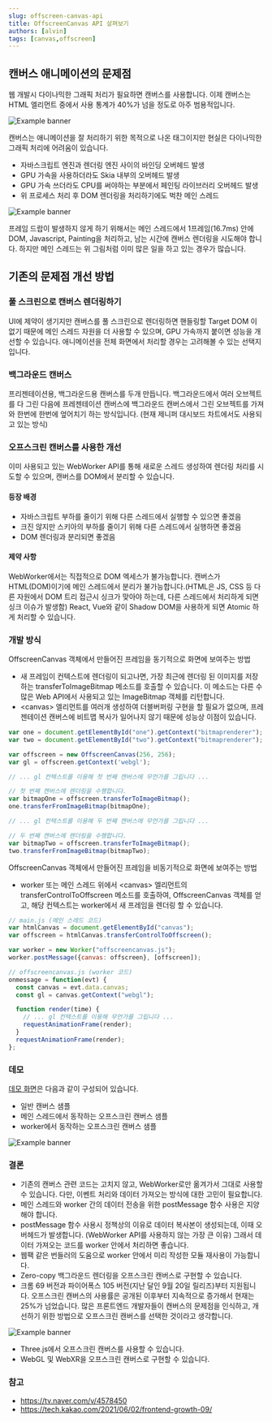 ```yaml
---
slug: offscreen-canvas-api
title: OffscreenCanvas API 살펴보기
authors: [alvin]
tags: [canvas,offscreen]
---
```


## 캔버스 애니메이션의 문제점

웹 개발시 다이나믹한 그래픽 처리가 필요하면 캔버스를 사용합니다.
이제 캔버스는 HTML 엘리먼트 중에서 사용 통계가 40%가 넘을 정도로 아주 범용적입니다.

![Example banner](./1.webp)

캔버스는 애니메이션을 잘 처리하기 위한 목적으로 나온 태그이지만 현실은 다이나믹한 그래픽 처리에 어려움이 있습니다.

 * 자바스크립트 엔진과 렌더링 엔진 사이의 바인딩 오버헤드 발생
 * GPU 가속을 사용하더라도 Skia 내부의 오버헤드 발생
 * GPU 가속 쓰더라도 CPU를 써야하는 부분에서 페인팅 라이브러리 오버헤드 발생
 * 위 프로세스 처리 후 DOM 렌더링을 처리하기에도 벅찬 메인 스레드

![Example banner](./2.webp)

프레임 드랍이 발생하지 않게 하기 위해서는 메인 스레드에서 1프레임(16.7ms) 안에 DOM, Javascript, Painting을 처리하고, 남는 시간에 캔버스 렌더링을 시도해야 합니다.
하지만 메인 스레드는 위 그림처럼 이미 많은 일을 하고 있는 경우가 많습니다.

## 기존의 문제점 개선 방법

### 풀 스크린으로 캔버스 렌더링하기

UI에 제약이 생기지만 캔버스를 풀 스크린으로 렌더링하면 핸들링할 Target DOM 이 없기 때문에 메인 스레드 자원을 더 사용할 수 있으며, GPU 가속까지 붙이면 성능을 개선할 수 있습니다.
애니메이션을 전체 화면에서 처리할 경우는 고려해볼 수 있는 선택지입니다.

### 백그라운드 캔버스

프리젠테이션용, 백그라운드용 캔버스를 두개 만듭니다.
백그라운드에서 여러 오브젝트를 다 그린 다음에 프레젠테이션 캔버스에 백그라운드 캔버스에서 그린 오브젝트를 가져와 한번에 한번에 엎어치기 하는 방식입니다. (현재 제니퍼 대시보드 차트에서도 사용되고 있는 방식)

### 오프스크린 캔버스를 사용한 개선

이미 사용되고 있는 WebWorker API를 통해 새로운 스레드 생성하여 렌더링 처리를 시도할 수 있으며, 캔버스를 DOM에서 분리할 수 있습니다.

#### 등장 배경

 * 자바스크립트 부하를 줄이기 위해 다른 스레드에서 실행할 수 있으면 좋겠음
 * 크진 않지만 스키아의 부하를 줄이기 위해 다른 스레드에서 실행하면 좋겠음
 * DOM 렌더링과 분리되면 좋겠음

#### 제약 사항

WebWorker에서는 직접적으로 DOM 엑세스가 불가능합니다.
캔버스가 HTML(DOM)이기에 메인 스레드에서 분리가 불가능합니다.(HTML은 JS, CSS 등 다른 자원에서 DOM 트리 접근시 싱크가 맞아야 하는데, 다른 스레드에서 처리하게 되면 싱크 이슈가 발생함)
React, Vue와 같이 Shadow DOM을 사용하게 되면 Atomic 하게 처리할 수 있습니다.

### 개발 방식

OffscreenCanvas 객체에서 만들어진 프레임을 동기적으로 화면에 보여주는 방법

 * 새 프레임이 컨텍스트에 렌더링이 되고나면, 가장 최근에 렌더링 된 이미지를 저장하는 transferToImageBitmap 메소드를 호출할 수 있습니다. 이 메소드는 다른 수 많은 Web API에서 사용되고 있는 ImageBitmap 객체를 리턴합니다.
 * &lt;canvas&gt; 엘리먼트를 여러개 생성하여 더블버퍼링 구현을 할 필요가 없으며, 프레젠테이션 캔버스에 비트맵 복사가 일어나지 않기 때문에 성능상 이점이 있습니다.

```javascript
var one = document.getElementById("one").getContext("bitmaprenderer");
var two = document.getElementById("two").getContext("bitmaprenderer");

var offscreen = new OffscreenCanvas(256, 256);
var gl = offscreen.getContext('webgl');

// ... gl 컨텍스트를 이용해 첫 번째 캔버스에 무언가를 그립니다 ...

// 첫 번째 캔버스에 렌더링을 수행합니다.
var bitmapOne = offscreen.transferToImageBitmap();
one.transferFromImageBitmap(bitmapOne);

// ... gl 컨텍스트를 이용해 두 번째 캔버스에 무언가를 그립니다 ...

// 두 번째 캔버스에 렌더링을 수행합니다.
var bitmapTwo = offscreen.transferToImageBitmap();
two.transferFromImageBitmap(bitmapTwo);
```

OffscreenCanvas 객체에서 만들어진 프레임을 비동기적으로 화면에 보여주는 방법

 * worker 또는 메인 스레드 위에서 &lt;canvas&gt; 엘리먼트의 transferControlToOffscreen 메소드를 호출하여, OffscreenCanvas 객체를 얻고, 해당 컨텍스트는 worker에서 새 프레임을 렌더링 할 수 있습니다.

```javascript
// main.js (메인 스레드 코드)
var htmlCanvas = document.getElementById("canvas");
var offscreen = htmlCanvas.transferControlToOffscreen();

var worker = new Worker("offscreencanvas.js");
worker.postMessage({canvas: offscreen}, [offscreen]);
```

```javascript
// offscreencanvas.js (worker 코드)
onmessage = function(evt) {
  const canvas = evt.data.canvas;
  const gl = canvas.getContext("webgl");

  function render(time) {
    // ... gl 컨텍스트를 이용해 무언가를 그립니다 ...
    requestAnimationFrame(render);
  }
  requestAnimationFrame(render);
};
```

### 데모

<a href="https://codesandbox.io/p/github/seogi1004/vue3-vite-starter/main" target="_blank">데모 화면</a>은 다음과 같이 구성되어 있습니다.

 * 일반 캔버스 샘플
 * 메인 스레드에서 동작하는 오프스크린 캔버스 샘플
 * worker에서 동작하는 오프스크린 캔버스 샘플

![Example banner](./3.gif)

### 결론

 * 기존의 캔버스 관련 코드는 고치지 않고, WebWorker로만 옮겨가서 그대로 사용할 수 있습니다. 다만, 이벤트 처리와 데이터 가져오는 방식에 대한 고민이 필요합니다.
 * 메인 스레드와 worker 간의 데이터 전송을 위한 postMessage 함수 사용은 지양해야 합니다.
 * postMessage 함수 사용시 정책상의 이유로 데이터 복사본이 생성되는데, 이때 오버헤드가 발생합니다. (WebWorker API를 사용하지 않는 가장 큰 이유) 그래서 데이터 가져오는 코드를 worker 안에서 처리하면 좋습니다.
 * 웹팩 같은 번들러의 도움으로 worker 안에서 미리 작성한 모듈 재사용이 가능합니다.
 * Zero-copy 백그라운드 렌더링을 오프스크린 캔버스로 구현할 수 있습니다.
 * 크롬 69 버전과 파이어폭스 105 버전(지난 달인 9월 20일 릴리즈)부터 지원됩니다. 오프스크린 캔버스의 사용률은 공개된 이후부터 지속적으로 증가해서 현재는 25%가 넘었습니다. 많은 프론트엔드 개발자들이 캔버스의 문제점을 인식하고, 개선하기 위한 방법으로 오프스크린 캔버스를 선택한 것이라고 생각합니다.

![Example banner](./4.webp)

 * Three.js에서 오프스크린 캔버스를 사용할 수 있습니다.
 * WebGL 및 WebXR을 오프스크린 캔버스로 구현할 수 있습니다.

### 참고

 * https://tv.naver.com/v/4578450
 * https://tech.kakao.com/2021/06/02/frontend-growth-09/